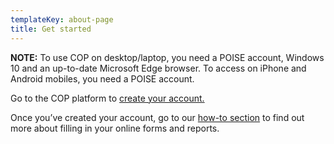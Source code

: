 ```yaml
---
templateKey: about-page
title: Get started
---
```


**NOTE:** To use COP on desktop/laptop, you need a POISE account, Windows 10 and an up-to-date Microsoft Edge browser. To access on iPhone and Android mobiles, you need a POISE account.

Go to the COP platform to <a href={COPSite} class="govuk-link" target="_blank">create your account.</a>

Once you’ve created your account, go to our <a href="https://training.cop.homeoffice.gov.uk/#cop" class="govuk-link" target="_blank">how-to section</a> to find out more about filling in your online forms and reports.

